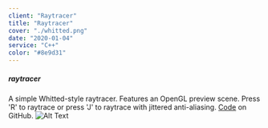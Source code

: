 ```yaml
---
client: "Raytracer"
title: "Raytracer"
cover: "./whitted.png"
date: "2020-01-04"
service: "C++"
color: "#8e9d31"
---
```


##### raytracer

A simple Whitted-style raytracer. Features an OpenGL preview scene. Press 'R' to raytrace or
press 'J' to raytrace with jittered anti-aliasing. [Code](http://github.com/sambeebe/whitted-style-raytracer "code") on GitHub.
![Alt Text](whitted-small.png "raytracer")
